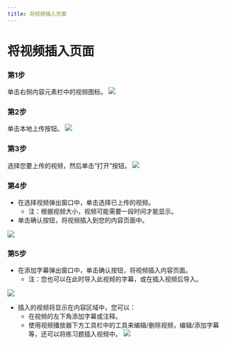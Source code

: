 ```yaml
--- 
title: 将视频插入页面
--- 
```




# 将视频插入页面

### 第1步

单击右侧内容元素栏中的视频图标。
![](/img/ulearning/teacher/prepare22.png)

### 第2步
单击本地上传按钮。
![](/img/ulearning/teacher/prepare23.png)

### 第3步
选择您要上传的视频，然后单击“打开”按钮。
![](/img/ulearning/teacher/prepare24.png)

### 第4步
- 在选择视频弹出窗口中，单击选择已上传的视频。
     - 注：根据视频大小，视频可能需要一段时间才能显示。
- 单击确认按钮，将视频插入到您的内容页面中。

![](/img/ulearning/teacher/prepare25.png)

### 第5步
- 在添加字幕弹出窗口中，单击确认按钮，将视频插入内容页面。
     - 注：您也可以在此时导入此视频的字幕，或在插入视频后导入。

![](/img/ulearning/teacher/prepare26.png)

- 插入的视频将显示在内容区域中，您可以：
     - 在视频的左下角添加字幕或注释。
     - 使用视频播放器下方工具栏中的工具来编辑/删除视频，编辑/添加字幕等，还可以将练习题插入视频中。
![](/img/ulearning/teacher/prepare27.png)
